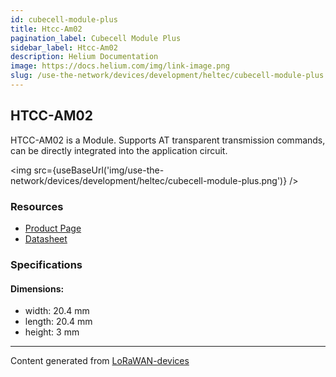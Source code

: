 ```yaml
---
id: cubecell-module-plus
title: Htcc-Am02
pagination_label: Cubecell Module Plus
sidebar_label: Htcc-Am02
description: Helium Documentation
image: https://docs.helium.com/img/link-image.png
slug: /use-the-network/devices/development/heltec/cubecell-module-plus
---
```



## HTCC-AM02

HTCC-AM02 is a Module. Supports AT transparent transmission commands, can be directly integrated
into the application circuit.

<img src={useBaseUrl('img/use-the-network/devices/development/heltec/cubecell-module-plus.png')} />

### Resources

- [Product Page](https://heltec.org/project/htcc-am02/)
- [Datasheet](https://heltec.org/project/htcc-am02/#1552557147424-7f1ec-5c652144-e1d68312-5a88)

### Specifications

#### Dimensions:

- width: 20.4 mm
- length: 20.4 mm
- height: 3 mm

---

Content generated from [LoRaWAN-devices](https://github.com/TheThingsNetwork/lorawan-devices)
